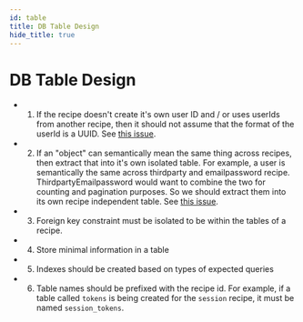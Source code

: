 ```yaml
---
id: table
title: DB Table Design
hide_title: true
---
```


# DB Table Design

- 1) If the recipe doesn't create it's own user ID and / or uses userIds from another recipe, then it should not assume that the format of the userId is a UUID. See [this issue](https://github.com/supertokens/supertokens-core/issues/258).
- 2) If an "object" can semantically mean the same thing across recipes, then extract that into it's own isolated table. For example, a user is semantically the same across thirdparty and emailpassword recipe. ThirdpartyEmailpassword would want to combine the two for counting and pagination purposes. So we should extract them into its own recipe independent table. See [this issue](https://github.com/supertokens/supertokens-core/issues/259).
- 3) Foreign key constraint must be isolated to be within the tables of a recipe.
- 4) Store minimal information in a table
- 5) Indexes should be created based on types of expected queries
- 6) Table names should be prefixed with the recipe id. For example, if a table called `tokens` is being created for the `session` recipe, it must be named `session_tokens`.